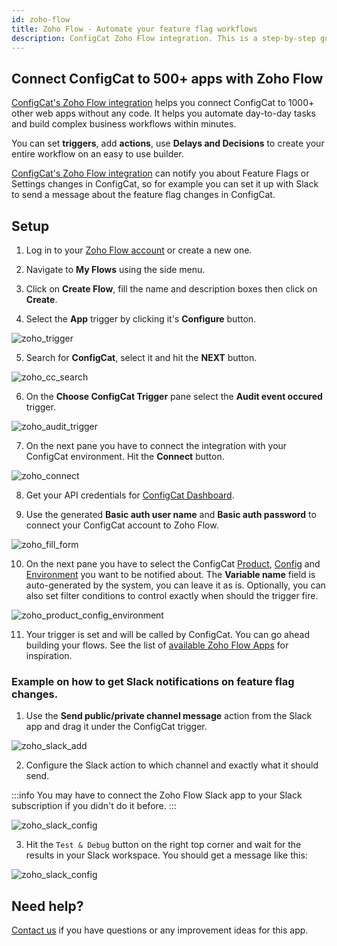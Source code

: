 ```yaml
---
id: zoho-flow
title: Zoho Flow - Automate your feature flag workflows
description: ConfigCat Zoho Flow integration. This is a step-by-step guide on how to use the ConfigCat Zoho Flow integration to manage features using Zoho Flow apps.
---
```


## Connect ConfigCat to 500+ apps with Zoho Flow

<a href="https://www.zohoflow.com/apps/configcat/integrations/" target="_blank">ConfigCat's Zoho Flow integration</a> helps you connect ConfigCat to 1000+ other web apps without any code. It helps you automate day-to-day tasks and build complex business workflows within minutes.

You can set **triggers**, add **actions**, use **Delays and Decisions** to create your entire workflow on an easy to use builder.

<a href="https://www.zohoflow.com/apps/configcat/integrations/" target="_blank">ConfigCat's Zoho Flow integration</a> can notify you about Feature Flags or Settings changes in ConfigCat, so for example you can set it up with Slack to send a message about the feature flag changes in ConfigCat.

## Setup

1. Log in to your <a href="https://www.zoho.com/flow/" target="_blank">Zoho Flow account</a> or create a new one.

2. Navigate to **My Flows** using the side menu.

3. Click on **Create Flow**, fill the name and description boxes then click on **Create**.

4. Select the **App** trigger by clicking it's **Configure** button.

<img src="/docs/assets/zoho/select_trigger.png" alt="zoho_trigger" decoding="async" loading="lazy"/>

5. Search for **ConfigCat**, select it and hit the **NEXT** button.

<img src="/docs/assets/zoho/cc_trigger.png" alt="zoho_cc_search" decoding="async" loading="lazy"/>

6. On the **Choose ConfigCat Trigger** pane select the **Audit event occured** trigger.

<img src="/docs/assets/zoho/audit_select.png" alt="zoho_audit_trigger" decoding="async" loading="lazy"/>

7. On the next pane you have to connect the integration with your ConfigCat environment. Hit the **Connect** button.

<img src="/docs/assets/zoho/connect.png" alt="zoho_connect" decoding="async" loading="lazy"/>
      
8. Get your API credentials for <a href="https://app.configcat.com/my-account/public-api-credentials" target="_blank">ConfigCat Dashboard</a>.

9. Use the generated **Basic auth user name** and **Basic auth password** to connect your ConfigCat account to Zoho Flow.

<img src="/docs/assets/zoho/fill_connect_form.png" alt="zoho_fill_form" decoding="async" loading="lazy"/>

10. On the next pane you have to select the ConfigCat [Product](../main-concepts.mdx#product), [Config](../main-concepts.mdx#config) and [Environment](../main-concepts.mdx#environment) you want to be notified about. The **Variable name** field is auto-generated by the system, you can leave it as is. Optionally, you can also set filter conditions to control exactly when should the trigger fire.

<img src="/docs/assets/zoho/select_product_config_environment.png" alt="zoho_product_config_environment" decoding="async" loading="lazy"/>

11. Your trigger is set and will be called by ConfigCat. You can go ahead building your flows. See the list of <a href="https://www.zoho.com/flow/apps/" target="_blank">available Zoho Flow Apps</a> for inspiration.

### Example on how to get Slack notifications on feature flag changes.

1. Use the **Send public/private channel message** action from the Slack app and drag it under the ConfigCat trigger.

<img src="/docs/assets/zoho/add_slack.png" alt="zoho_slack_add" decoding="async" loading="lazy"/>

2. Configure the Slack action to which channel and exactly what it should send.

:::info
You may have to connect the Zoho Flow Slack app to your Slack subscription if you didn't do it before.
:::

<img src="/docs/assets/zoho/slack_configuration.png" alt="zoho_slack_config" decoding="async" loading="lazy"/>

3. Hit the `Test & Debug` button on the right top corner and wait for the results in your Slack workspace. You should get a message like this:

<img src="/docs/assets/zoho/slack_message.png" alt="zoho_slack_config" decoding="async" loading="lazy"/>

## Need help?

<a href="https://configcat.com/support/" target="_blank">Contact us</a> if you have questions or any improvement ideas for this app.
